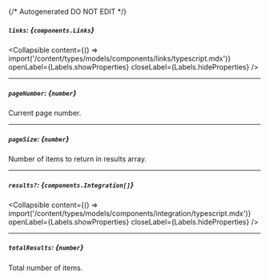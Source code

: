 {/* Autogenerated DO NOT EDIT  */}

##### `links`: *{`components.Links`}*

<Collapsible content={() => import('/content/types/models/components/links/typescript.mdx')} openLabel={Labels.showProperties} closeLabel={Labels.hideProperties} />


---
##### `pageNumber`: *{`number`}*
Current page number.

---
##### `pageSize`: *{`number`}*
Number of items to return in results array.

---
##### `results?`: *{`components.Integration[]`}*

<Collapsible content={() => import('/content/types/models/components/integration/typescript.mdx')} openLabel={Labels.showProperties} closeLabel={Labels.hideProperties} />


---
##### `totalResults`: *{`number`}*
Total number of items.


